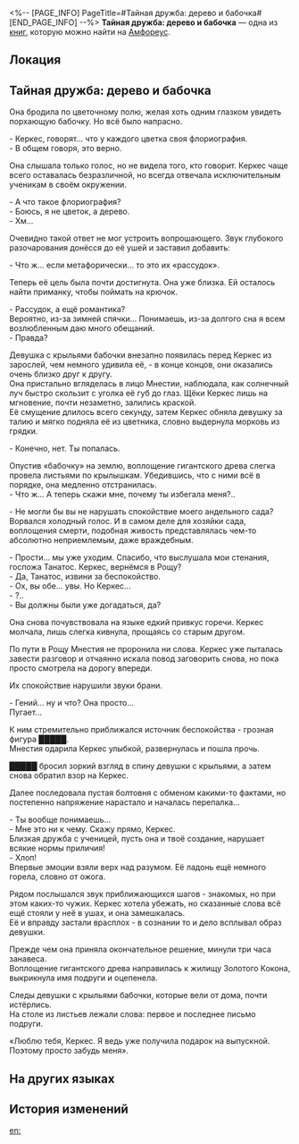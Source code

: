 <%-- [PAGE_INFO]
PageTitle=#Тайная дружба: дерево и бабочка#
[END_PAGE_INFO] --%>
{{Дополнить}}
{{Книга Инфобокс
|id           = 553
|partIds      = 190882
|Название     = 
|Изображение  = Предмет Книга Амфореус 1.png
|Мир          = Амфореус
|Томов        = 1
|Автор        = <!--нужно добавить-->
|Описание     = Развлекательная литература в жанре исторического романа, найденная в Библиотеке дружбы Рощи.
|Том1         = {{tx}}
|Источник1    = {{tx|Отсутствует источник}}
|Персонажи    = 
|Фракции      = 
}}
'''Тайная дружба: дерево и бабочка''' — одна из [[Книги|книг]], которую можно найти на [[Амфореус]].

==Локация==
{{Отметка карты|<!--название карты-->|<!--id отметки-->}}

==Тайная дружба: дерево и бабочка==
Она бродила по цветочному полю, желая хоть одним глазком увидеть порхающую бабочку. Но всё было напрасно.

- Керкес, говорят... что у каждого цветка своя флориография.<br />
- В общем говоря, это верно.

Она слышала только голос, но не видела того, кто говорит. Керкес чаще всего оставалась безразличной, но всегда отвечала исключительным ученикам в своём окружении.

- А что такое флориография?<br />
- Боюсь, я не цветок, а дерево.<br />
- Хм...

Очевидно такой ответ не мог устроить вопрошающего. Звук глубокого разочарования донёсся до её ушей и заставил добавить:

- Что ж... если метафорически... то это их «рассудок».

Теперь её цель была почти достигнута. Она уже близка. Ей осталось найти приманку, чтобы поймать на крючок.

- Рассудок, а ещё романтика?<br />
Вероятно, из-за зимней спячки... Понимаешь, из-за долгого сна я всем возлюбленным даю много обещаний.<br />
- Правда?

Девушка с крыльями бабочки внезапно появилась перед Керкес из зарослей, чем немного удивила её, - в конце концов, они оказались очень близко друг к другу.<br />
Она пристально вгляделась в лицо Мнестии, наблюдала, как солнечный луч быстро скользит с уголка её губ до глаз. Щёки Керкес лишь на мгновение, почти незаметно, залились краской.<br />
Её смущение длилось всего секунду, затем Керкес обняла девушку за талию и мягко подняла её из цветника, словно выдернула морковь из грядки.

- Конечно, нет. Ты попалась.

Опустив «бабочку» на землю, воплощение гигантского древа слегка провела листьями по крылышкам. Убедившись, что с ними всё в порядке, она медленно отстранилась.<br />
- Что ж... А теперь скажи мне, почему ты избегала меня?..

- Не могли бы вы не нарушать спокойствие моего андельного сада?<br />
Ворвался холодный голос. И в самом деле для хозяйки сада, воплощения смерти, подобная живость представлялась чем-то абсолютно неприемлемым, даже враждебным.

- Прости... мы уже уходим. Спасибо, что выслушала мои стенания, госпожа Танатос. Керкес, вернёмся в Рощу?<br />
- Да, Танатос, извини за беспокойство.<br />
- Ох, вы обе... увы. Но Керкес...<br />
- ?..<br />
- Вы должны были уже догадаться, да?

Она снова почувствовала на языке едкий привкус горечи. Керкес молчала, лишь слегка кивнула, прощаясь со старым другом.

По пути в Рощу Мнестия не проронила ни слова. Керкес уже пыталась завести разговор и отчаянно искала повод заговорить снова, но пока просто смотрела на дорогу впереди.

Их спокойствие нарушили звуки брани.

- Гений... ну и что? Она просто...<br />
Пугает...

К ним стремительно приближался источник беспокойства - грозная фигура █████.<br />
Мнестия одарила Керкес улыбкой, развернулась и пошла прочь.

█████ бросил зоркий взгляд в спину девушки с крыльями, а затем снова обратил взор на Керкес.

Далее последовала пустая болтовня с обменом какими-то фактами, но постепенно напряжение нарастало и началась перепалка...

- Ты вообще понимаешь...<br />
- Мне это ни к чему. Скажу прямо, Керкес.<br />
Близкая дружба с ученицей, пусть она и твоё создание, нарушает всякие нормы приличия!<br />
- Хлоп!<br />
Впервые эмоции взяли верх над разумом. Её ладонь ещё немного горела, словно от ожога.

Рядом послышался звук приближающихся шагов - знакомых, но при этом каких-то чужих. Керкес хотела убежать, но сказанные слова всё ещё стояли у неё в ушах, и она замешкалась.<br />
Её и вправду застали врасплох - в сознании то и дело всплывал образ девушки.

Прежде чем она приняла окончательное решение, минули три часа занавеса.<br />
Воплощение гигантского древа направилась к жилищу Золотого Кокона, выкрикнула имя подруги и оцепенела.

Следы девушки с крыльями бабочки, которые вели от дома, почти истёрлись.<br />
На столе из листьев лежали слова: первое и последнее письмо подруги.

«Люблю тебя, Керкес. Я ведь уже получила подарок на выпускной. Поэтому просто забудь меня».

==На других языках==
{{На других языках
|en   = Forbidden Love: The Tree and the Butterfly
|zhs  = 禁忌之恋：树与蝶
|zht  = 禁忌之戀：樹與蝶
|ja   = 禁断の恋～樹と蝶～
|ko   = 금기의 사랑: 나무와 나비
|es   = El amor prohibido: el árbol y la mariposa
|fr   = Amour interdit&nbsp;: L'Arbre et le Papillon
|ru   = Тайная дружба: дерево и бабочка
|th   = รักต้องห้ามระหว่างต้นไม้กับผีเสื้อ
|vi   = Tình Yêu Cấm Kỵ: Cây Và Bướm
|de   = Verbotene Liebe: Der Baum und der Schmetterling
|id   = Cinta Terlarang: Pohon dan Kupu-Kupu
|pt   = Amor Proibido: A Árvore e a Borboleta
}}

==История изменений==
{{История изменений|3.5}}

[[en:]]